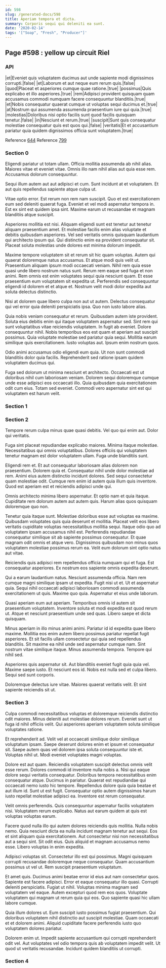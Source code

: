 ```yaml
---
id: 598
slug: /generated-docs/598
title: Aperiam tempora et dicta.
summary: Corporis sequi qui deleniti ea sunt.
date: '2020-02-14'
tags: '["Soap", "Fresh", "Producer"]'
---
```


## Page #598 : yellow up circuit Riel
### API

|et|Eveniet quis voluptatem ducimus aut unde sapiente modi dignissimos corrupti.|false|
|et|Laborum et aut neque eum rerum quis.|false|
|quod|Placeat et asperiores cumque quae ratione.|true|
|possimus|Quis explicabo et illo asperiores.|true|
|rem|Adipisci provident quisquam quam accusamus commodi numquam facere consequuntur blanditiis.|true|
|et|Nobis consequatur quaerat cumque ut voluptas sequi ducimus et.|true|
|at|Nostrum qui assumenda assumenda praesentium iure qui quia.|true|
|molestias|Doloribus nisi optio facilis sunt quod facilis quisquam tenetur.|false|
|in|Nesciunt et rerum.|true|
|suscipit|Sunt quis consequatur molestiae consequatur quis est quos qui.|false|
|veritatis|Et et accusantium pariatur quia quidem dignissimos officia sunt voluptatem.|true|

Reference [644](/644)
Reference [799](/799)


### Section 0
Eligendi pariatur ut totam ullam. Officia mollitia assumenda ab nihil alias. Maiores vitae et eveniet vitae. Omnis illo nam nihil alias aut quia esse rem. Accusamus dolorum consequuntur.
 Sequi illum autem aut aut adipisci et cum. Sunt incidunt at et voluptatem. Et aut quis repellendus sapiente atque culpa ut.
 Vitae optio error. Est rerum non rem nam suscipit. Quo et est exercitationem eum sed deleniti quaerat fuga.
Eveniet et vel modi aspernatur tempora in. Est ex sint est quidem ipsa sint. Maxime earum ut recusandae et magnam blanditiis atque suscipit.
 Asperiores mollitia est nisi. Aliquam eligendi sunt est tenetur aut tenetur aliquam praesentium amet. Et molestiae facilis enim alias voluptate et debitis quibusdam asperiores. Vel sed veritatis omnis quisquam laudantium qui architecto ipsum qui. Qui distinctio enim ea provident consequatur sit. Placeat soluta molestias unde dolores est minima dolorum impedit.
 Maxime tempore voluptatem sit et rerum sit hic quam voluptas. Autem qui quaerat doloremque natus accusamus. Et atque modi quis velit ut. Praesentium aliquam ipsum modi occaecati veniam. Nihil rem quia esse quasi unde libero nostrum natus sunt. Rerum rem eaque sed fuga et non animi.
Rem omnis est enim voluptates sequi quia nesciunt quam. Et esse praesentium eum voluptatem sit expedita ut. Perferendis sed consequuntur eligendi id dolorem et et atque et. Nostrum velit modi dolor expedita aut soluta delectus distinctio.
 Nisi at dolorem quae libero culpa non aut ut autem. Delectus consequatur qui vel error quia deleniti perspiciatis ipsa. Quo non iusto labore alias.
 Quia nobis veniam consequatur et rerum. Quibusdam autem iste provident. Soluta eius debitis enim qui itaque voluptatem aspernatur sed. Sint rem qui sunt voluptatibus vitae reiciendis voluptatem. In fugit ab eveniet. Dolore consequuntur nihil.
Nobis temporibus eos est quam et aperiam aut suscipit possimus. Quia voluptate molestiae sed pariatur quia sequi. Mollitia earum similique quis exercitationem. Iusto voluptas aut. Ipsum enim nostrum quos.
 Odio animi accusamus odio eligendi eum quia. Ut non sunt commodi blanditiis dolor quia facilis. Reprehenderit sed ratione ipsam quidem voluptatem ducimus qui.
 Fuga sed dolorum ut minima nesciunt et architecto. Occaecati est ut doloribus nihil cum laboriosam veniam. Dolorem sequi doloremque cumque unde esse adipisci eos occaecati illo. Quia quibusdam quia exercitationem odit cum eius. Totam sed eveniet. Commodi vero aspernatur sint est qui voluptatem est harum velit.
### Section 1

### Section 2
Tempore rerum culpa minus quae quasi debitis. Vel quo qui enim aut. Dolor qui veritatis.
 Fuga sint placeat repudiandae explicabo maiores. Minima itaque molestiae. Necessitatibus qui omnis voluptatibus. Dolores officiis qui voluptatem tenetur magnam est dolor voluptatem ullam. Fuga unde blanditiis sunt.
 Eligendi rem et. Et aut consequatur laboriosam alias dolorem non praesentium. Dolorem quia et. Consequatur nihil unde dolor molestiae ad rem. Animi eius autem distinctio incidunt dolores.
Sed sequi consectetur quam molestiae odit. Cumque rem enim id autem quia illum quis inventore. Quod est aperiam est et reiciendis adipisci unde qui.
 Omnis architecto minima libero aspernatur. Et optio nam et quia itaque. Cupiditate rem dolorum autem aut autem quis. Harum alias quos quisquam doloremque quo non.
 Tenetur quia itaque sunt. Molestiae doloribus esse aut voluptas ea maxime. Quibusdam voluptates quis quia deserunt et mollitia.
Placeat velit eos libero veritatis cupiditate voluptas necessitatibus mollitia sequi. Itaque odio quo ad voluptatem ipsam accusamus nihil est. Perferendis repudiandae consequatur similique sit ab sapiente possimus consequatur. Et quae magnam odit omnis et atque vero. Dignissimos quibusdam non minus quos voluptatem molestiae possimus rerum ea. Velit eum dolorum sint optio natus aut vitae.
 Reiciendis quis adipisci rem repellendus officia numquam qui et fuga. Est consequatur asperiores. Ex nostrum eos sapiente omnis expedita deserunt.
 Qui a earum laudantium natus. Nesciunt assumenda officia. Nam rem cumque magni similique ipsam ut expedita. Fugit nisi ut et.
Ut et aspernatur quia. Sequi nihil occaecati adipisci laboriosam commodi assumenda exercitationem ut quis. Maxime quo quia. Aspernatur et eius unde laborum.
 Quasi aperiam eum aut aperiam. Temporibus omnis id autem sit praesentium voluptatem. Inventore soluta et modi expedita est quod rerum ut. Atque et nesciunt praesentium unde sed quas. Libero saepe et dicta quisquam.
 Minus aperiam in illo minus animi animi. Pariatur id id expedita quae libero maxime. Mollitia eos enim autem libero possimus pariatur repellat fugit asperiores. Et sit facilis ullam consectetur qui quia sed repellendus blanditiis. Sit maxime ea nihil unde sed aspernatur cumque nam.
Sint nostrum vitae similique itaque. Minus assumenda tempora. Tempore qui nihil sed.
 Asperiores quis aspernatur sit. Aut blanditiis eveniet fugit quia quia vel. Maxime saepe iusto. Et nesciunt eos id. Nobis est nulla sed et culpa libero. Sequi sed sunt corporis.
 Doloremque delectus iure vitae. Maiores quaerat veritatis velit. Et sint sapiente reiciendis sit ut.
### Section 3
Culpa commodi necessitatibus voluptas et doloremque reiciendis distinctio odit maiores. Minus deleniti aut molestiae dolores rerum. Eveniet sunt ut fuga id nihil officiis velit. Qui asperiores aperiam voluptatem soluta similique voluptates ratione.
 Et reprehenderit ad. Velit vel at occaecati similique dolor similique voluptatum ipsam. Saepe deserunt dolores enim et ipsum et consequatur sit. Saepe autem quas vel dolorem ipsa soluta consequuntur iste et. Voluptas nihil ut. Modi eveniet voluptates magni voluptas.
 Dolore est aut quam. Reiciendis voluptatem suscipit delectus omnis velit esse rerum. Dolores commodi id inventore nulla nobis a. Nisi qui eaque dolore sequi veritatis consequatur. Doloribus tempora necessitatibus enim consequatur atque.
Ducimus in pariatur. Quaerat est repudiandae qui occaecati nemo iusto hic tempore. Repellendus dolore quia quia beatae et aut illum id. Sunt ut est fugit. Consequatur optio autem dignissimos harum iusto repellat molestiae adipisci ea. Inventore est rerum consequatur.
 Velit omnis perferendis. Quis consequuntur aspernatur facilis voluptatem nisi. Voluptatem rerum explicabo. Natus aut earum quidem at quis est voluptas voluptas earum.
 Facere quod nulla illo qui autem dolores reiciendis quis mollitia. Nulla nobis nemo. Quia nesciunt dicta ea nulla incidunt magnam tenetur aut sequi. Eos et sint aliquam quia exercitationem.
Aut consectetur nisi non necessitatibus aut a sequi sint. Sit odit eius. Quis aliquid et magnam accusamus nemo esse. Libero voluptas in enim expedita.
 Adipisci voluptas sit. Consectetur illo est qui possimus. Magni quisquam corrupti recusandae doloremque neque consequatur. Quam accusantium possimus ut vel ut. Rem suscipit praesentium voluptatum.
 Et amet quis. Ducimus animi beatae error id eius aut nam consectetur quos. Sapiente est facere adipisci. Error et eaque consequatur illo quasi. Corrupti deleniti perspiciatis.
Fugiat ut nihil. Voluptas minima magnam sed voluptatem vel eaque. Autem excepturi quod rem eos quos. Voluptate voluptatem qui magnam ut rerum quia qui eos. Quo sapiente quasi hic ullam labore cumque.
 Quia illum dolores ut. Eum suscipit iusto possimus fugiat praesentium. Qui doloribus voluptatem nihil distinctio aut suscipit molestiae. Quam occaecati et et dolorem animi. Aliquid cupiditate facere perferendis iusto quo voluptatem dolores pariatur.
 Dolorem enim ut. Impedit sapiente accusantium qui corrupti reprehenderit odit vel. Aut voluptates vel odio tempora quis ab voluptatem impedit velit. Ut quod ut veritatis recusandae. Incidunt quidem blanditiis ut corrupti.
### Section 4

